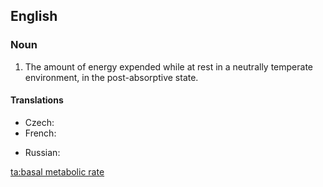==English==
{{wikipedia}}

===Noun===
{{en-noun}}

# {{physiology}} The amount of energy expended while at rest in a neutrally temperate environment, in the post-absorptive state.

====Translations====
{{trans-top|amount of energy expended while at rest}}
* Czech: {{t-|cs|bazální metabolismus|m}}
* French: {{t-|fr|taux métabolique de base}}
{{trans-mid}}
* Russian: {{t-|ru|Базовая скорость метаболизма|f}}
{{trans-bottom}}

[[ta:basal metabolic rate]]